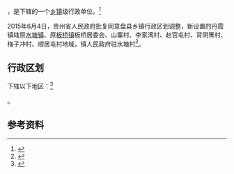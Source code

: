 {{中国乡级行政区|52/02/22/103/000}}

'''{{PAGENAMEBASE}}'''，是{{PRC admin/fullname|52/02/22/103/000|3}}下辖的一个[[乡镇|乡镇]]级行政单位。<ref>{{PRC admin/ref sgc|{{PRC admin/parent|52/02/22/103/000}}}}</ref>

2015年6月4日，贵州省人民政府批复同意盘县乡镇行政区划调整，新设置的丹霞镇辖原[[水塘镇_(盘县)|水塘镇]]、原[[板桥镇_(盘县)|板桥镇]]板桥居委会、山寨村、李家湾村、赵官屯村、背阴箐村、梅子冲村、顺居屯村地域，镇人民政府驻水塘村<ref>{{Cite web |url=http://gzsrmzfgb.gzgov.gov.cn/show.aspx?id=12001 |title=省人民政府关于同意盘县乡镇行政区划调整的批复（黔府函〔2015〕128号） |access-date=2017-09-01 |archive-url=https://web.archive.org/web/20170901161440/http://gzsrmzfgb.gzgov.gov.cn/show.aspx?id=12001 |archive-date=2017-09-01 |dead-url=yes }}</ref>。

== 行政区划 ==

{{PAGENAMEBASE}}下辖以下地区：<ref>{{PRC admin/ref sgc|52/02/22/103/000}}</ref>

{{PRC admin/children|52/02/22/103/000}}。

== 参考资料 ==

{{reflist}}

{{行政区划小作品}}
{{PRC admin/navcat|52/02/22/103/000}}